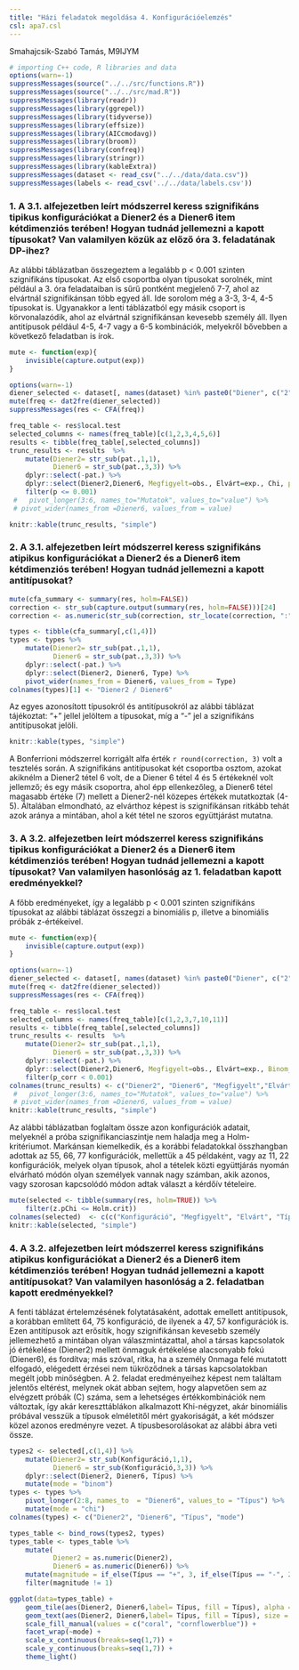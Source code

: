 ```yaml
---
title: "Házi feladatok megoldása 4. Konfigurációelemzés"
csl: apa7.csl
---
```


Smahajcsik-Szabó Tamás, M9IJYM



```r
# importing C++ code, R libraries and data
options(warn=-1)
suppressMessages(source("../../src/functions.R"))
suppressMessages(source("../../src/mad.R"))
suppressMessages(library(readr))
suppressMessages(library(ggrepel))
suppressMessages(library(tidyverse))
suppressMessages(library(effsize))
suppressMessages(library(AICcmodavg))
suppressMessages(library(broom))
suppressMessages(library(confreq))
suppressMessages(library(stringr))
suppressMessages(library(kableExtra))
suppressMessages(dataset <- read_csv("../../data/data.csv"))
suppressMessages(labels <- read_csv('../../data/labels.csv'))
```

### 1. A 3.1. alfejezetben leírt módszerrel keress szignifikáns tipikus konfigurációkat a Diener2 és a Diener6 item kétdimenziós terében! Hogyan tudnád jellemezni a kapott típusokat? Van valamilyen közük az előző óra 3. feladatának DP-ihez?

Az alábbi táblázatban összegeztem a legalább p < 0.001 szinten szignifikáns típusokat. Az első csoportba olyan típusokat sorolnék, mint például a 3. óra feladataiban is sűrű pontként megjelenő 7-7, ahol az elvártnál szignifikánsan több egyed áll. Ide sorolom még a 3-3, 3-4, 4-5 típusokat is. Ugyanakkor a lenti táblázatból egy másik csoport is körvonalazódik, ahol az elvártnál szignifikánsan kevesebb személy áll. Ilyen antitípusok például 4-5, 4-7 vagy a 6-5 kombinációk, melyekről bővebben a következő feladatban is írok.

```r
mute <- function(exp){
    invisible(capture.output(exp))
}

options(warn=-1)
diener_selected <- dataset[, names(dataset) %in% paste0("Diener", c("2", "6"))]
mute(freq <- dat2fre(diener_selected))
suppressMessages(res <- CFA(freq))

freq_table <- res$local.test
selected_columns <- names(freq_table)[c(1,2,3,4,5,6)]
results <- tibble(freq_table[,selected_columns])
trunc_results <- results  %>%
    mutate(Diener2= str_sub(pat.,1,1),
           Diener6 = str_sub(pat.,3,3)) %>%
    dplyr::select(-pat.) %>%
    dplyr::select(Diener2,Diener6, Megfigyelt=obs., Elvárt=exp., Chi, p=pChi) %>%
    filter(p <= 0.001)
 #   pivot_longer(3:6, names_to="Mutatok", values_to="value") %>%
 # pivot_wider(names_from =Diener6, values_from = value)

knitr::kable(trunc_results, "simple")

```

### 2. A 3.1. alfejezetben leírt módszerrel keress szignifikáns atipikus konfigurációkat a Diener2 és a Diener6 item kétdimenziós terében! Hogyan tudnád jellemezni a kapott antitípusokat?  

```r
mute(cfa_summary <- summary(res, holm=FALSE))
correction <- str_sub(capture.output(summary(res, holm=FALSE)))[24]
correction <- as.numeric(str_sub(correction, str_locate(correction, ":")[1,1][[1]]+2))

types <- tibble(cfa_summary[,c(1,4)])
types <- types %>%
    mutate(Diener2= str_sub(pat.,1,1),
           Diener6 = str_sub(pat.,3,3)) %>%
    dplyr::select(-pat.) %>%
    dplyr::select(Diener2, Diener6, Type) %>%
    pivot_wider(names_from = Diener6, values_from = Type)
colnames(types)[1] <- "Diener2 / Diener6"
```

Az egyes azonosított típusokról és antitípusokról az alábbi táblázat tájékoztat: "+" jellel jelöltem a típusokat, míg a "-" jel a szignifikáns antitípusokat jelöli.

```r
knitr::kable(types, "simple")
```

A Bonferrioni módszerrel korrigált alfa érték `r round(correction, 3)` volt a tesztelés során. A szignifikáns antitípusokat két csoportba osztom, azokat akiknélm a Diener2 tétel 6 volt, de a Diener 6 tétel 4 és 5 értékeknél volt jellemző; és egy másik csoportra, ahol épp ellenkezőleg, a Diener6 tétel magasabb értéke (7) mellett a Diener2-nél közepes értékek mutatkoztak (4-5). Általában elmondható, az elvárthoz képest is szignifikánsan ritkább tehát azok aránya a mintában, ahol a két tétel ne szoros együttjárást mutatna.


### 3. A 3.2. alfejezetben leírt módszerrel keress szignifikáns tipikus konfigurációkat a Diener2 és a Diener6 item kétdimenziós terében! Hogyan tudnád jellemezni a kapott típusokat? Van valamilyen hasonlóság az 1. feladatban kapott eredményekkel?

A főbb eredményeket, így a legalább p < 0.001 szinten szignifikáns típusokat az alábbi táblázat összegzi a binomiális p, illetve a binomiális próbák z-értékeivel.

```r
mute <- function(exp){
    invisible(capture.output(exp))
}

options(warn=-1)
diener_selected <- dataset[, names(dataset) %in% paste0("Diener", c("2", "6"))]
mute(freq <- dat2fre(diener_selected))
suppressMessages(res <- CFA(freq))

freq_table <- res$local.test
selected_columns <- names(freq_table)[c(1,2,3,7,10,11)]
results <- tibble(freq_table[,selected_columns])
trunc_results <- results  %>%
    mutate(Diener2= str_sub(pat.,1,1),
           Diener6 = str_sub(pat.,3,3)) %>%
    dplyr::select(-pat.) %>%
    dplyr::select(Diener2,Diener6, Megfigyelt=obs., Elvárt=exp., Binom_p = ex.bin.test, z.Bin, p_corr=z.pBin) %>%
    filter(p_corr < 0.001)
colnames(trunc_results) <- c("Diener2", "Diener6", "Megfigyelt","Elvárt", "Binom_p", "Z-érték", "p_corr")
 #   pivot_longer(3:6, names_to="Mutatok", values_to="value") %>%
 # pivot_wider(names_from =Diener6, values_from = value)
knitr::kable(trunc_results, "simple")
```

Az alábbi táblázatban foglaltam össze azon konfigurációk adatait, melyeknél a próba szignifikanciaszintje nem haladja meg a Holm-kritériumot. Markánsan kiemelkedik, és a korábbi feladatokkal összhangban adottak az 55, 66, 77 konfigurációk, mellettük a 45 példaként, vagy az 11, 22 konfigurációk, melyek olyan típusok, ahol a tételek közti együttjárás nyomán elvárható módón olyan személyek vannak nagy számban, akik azonos, vagy szorosan kapcsolódó módon adtak választ a kérdőív tételeire.

```r

mute(selected <- tibble(summary(res, holm=TRUE)) %>%
    filter(z.pChi <= Holm.crit))
colnames(selected)  <- c(c("Konfiguráció", "Megfigyelt", "Elvárt", "Típus", "Holm-kritérium"), colnames(selected[,6]), c("Z-érték", "p"))
knitr::kable(selected, "simple")
```

### 4. A 3.2. alfejezetben leírt módszerrel keress szignifikáns atipikus konfigurációkat a Diener2 és a Diener6 item kétdimenziós terében! Hogyan tudnád jellemezni a kapott antitípusokat? Van valamilyen hasonlóság a 2. feladatban kapott eredményekkel?

A fenti táblázat értelemzésének folytatásaként, adottak emellett antitípusok, a korábban említett 64, 75 konfiguráció, de ilyenek a 47, 57 konfigurációk is. Ezen antitípusok azt erősítik, hogy szignifikánsan kevesebb személy jellemezhető a mintában olyan válaszmintázattal, ahol a társas kapcsolatok jó értékelése (Diener2) mellett önmaguk értékelése alacsonyabb fokú (Diener6), és fordítva; más szóval, ritka, ha a személy 0nmaga felé mutatott elfogadó, elégedett érzései nem tükröződnek a társas kapcsolatokban megélt jobb minőségben.
A 2. feladat eredményeihez képest nem találtam jelentős eltérést, melynek okát abban sejtem, hogy alapvetően sem az elvégzett próbák (C) száma, sem a lehetséges értékkombinációk nem változtak, így akár kereszttáblákon alkalmazott Khi-négyzet, akár binomiális próbával vesszük a típusok elméletitől mért gyakoriságát, a két módszer közel azonos eredményre vezet.
A típusbesorolásokat az alábbi ábra veti össze.

```r

types2 <- selected[,c(1,4)] %>% 
    mutate(Diener2= str_sub(Konfiguráció,1,1),
           Diener6 = str_sub(Konfiguráció,3,3)) %>%
    dplyr::select(Diener2, Diener6, Típus) %>%
    mutate(mode = "binom")
types <- types %>%
    pivot_longer(2:8, names_to  = "Diener6", values_to = "Típus") %>%
    mutate(mode = "chi")
colnames(types) <- c("Diener2", "Diener6", "Típus", "mode")

types_table <- bind_rows(types2, types)
types_table <- types_table %>%
    mutate(
           Diener2 = as.numeric(Diener2),
           Diener6 = as.numeric(Diener6)) %>%
    mutate(magnitude = if_else(Típus == "+", 3, if_else(Típus == "-", 2, 1))) %>%
    filter(magnitude != 1)

ggplot(data=types_table) +
    geom_tile(aes(Diener2, Diener6,label= Típus, fill = Típus), alpha = 1/2) + 
    geom_text(aes(Diener2, Diener6,label= Típus, fill = Típus), size = 10) +
    scale_fill_manual(values = c("coral", "cornflowerblue")) +
    facet_wrap(~mode) +
    scale_x_continuous(breaks=seq(1,7)) +
    scale_y_continuous(breaks=seq(1,7)) +
    theme_light()



```
